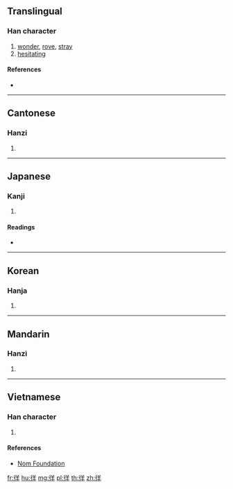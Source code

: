 ==Translingual==

===Han character===
{{Han char|rn=60|rad=彳|as=06|sn=9|four=28251|canj=HOTQ|ids=⿰彳羊}}

# [[wonder]], [[rove]], [[stray]]
# [[hesitating]]

====References====
* {{Han ref|kx=0366.140|dkj=10094|dj=0687.080|hdz=20820.020|uh=5F89|ud=24457|bh=ABE2|bd=44002}}

----

==Cantonese==

===Hanzi===
{{yue-hanzi|jyut=[[joeng4]]|y=yeung4}}

# {{defn|lang=yue|sort=彳06}}

----

==Japanese==

===Kanji===
{{ja-kanji|grade=|rs=彳06}}

# {{defn|lang=ja|sort=彳06}}

====Readings====
* {{ja-readings|on=[[よう]] (yō)|kun=[[さまよう]] (samayou)}}

----

==Korean==

===Hanja===
{{ko-hanja|hangeul=양|eumhun=|rv=yang|mr=yang|y=yang}}

# {{defn|lang=ko|sort=彳06}}

----

==Mandarin==

===Hanzi===
{{cmn-hanzi|pin=[[yáng]] ([[yang2]])|wg=yang<sup>2</sup>}}

# {{defn|lang=cmn|sort=彳06}}

----

==Vietnamese==

===Han character===
{{vi-readings|rs=彳06|hanviet=dương}}

# {{defn|lang=vi|sort=彳06}}

====References====
* [http://nomfoundation.org/common/nom_details.php?codepoint=5f89 Nom Foundation]

[[fr:徉]]
[[hu:徉]]
[[mg:徉]]
[[pl:徉]]
[[th:徉]]
[[zh:徉]]